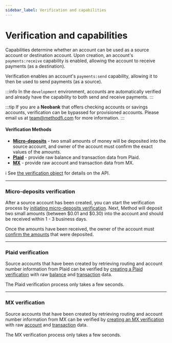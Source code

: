 ```yaml
---
sidebar_label: Verification and capabilities
---
```


# Verification and capabilities

Capabilities determine whether an account can be used as a
source account or destination account. Upon creation,
an account's `payments:receive` capability is enabled,
allowing the account to receive payments (as a destination).

Verification enables an account's `payments:send` capability,
allowing it to then be used to send payments (as a source).

:::info
In the `development` environment, accounts are automatically verified
and already have the capability to both send and receive payments.
:::

:::tip
If you are a __Neobank__ that offers checking accounts or savings accounts, verification
can be bypassed for provisioned accounts. Please email us at team@methodfi.com for
more information.
:::

#### Verification Methods

- [__Micro-deposits__](#micro-deposits-verification) - two small amounts of money will be deposited into the source account,
and owner of the account must confirm the exact values of the amounts.
- [__Plaid__](#plaid-verification) - provide raw balance and transaction data from Plaid.
- [__MX__](#mx-verification) - provide raw account and transaction data from MX.

ℹ️ See [the verification object](/api/core/accounts/ach-verification/object) for details on the API.

---

### Micro-deposits verification
After a source account has been created, you can start the verification process by
[initiating micro-deposits verification](/api/core/accounts/ach-verification/create-micro-deposits).
Next, Method will deposit two small amounts (between $0.01 and $0.30) into the account
and should be received within 1 - 3 business days.

Once the amounts have been received, the owner of the account
must [confirm the amounts](/api/core/accounts/ach-verification/update)
that were deposited.

---

### Plaid verification
Source accounts that have been created by retrieving routing
and account number information from Plaid can be verified
by [creating a Plaid verification](/api/core/accounts/ach-verification/create-plaid) with
raw [balance](https://plaid.com/docs/balance/#balance-data) and
[transaction](https://plaid.com/docs/transactions/#overview) data.

The Plaid verification process only takes a few seconds.

---

### MX verification
Source accounts that have been created by retrieving routing
and account number information from MX can be verified
by [creating an MX verification](/api/core/accounts/ach-verification/create-mx) with
raw [account](https://docs.mx.com/atrium#endpoints_accounts_read_account) and
[transaction](https://docs.mx.com/atrium#endpoints_accounts_list_account_transactions) data.

The MX verification process only takes a few seconds.
